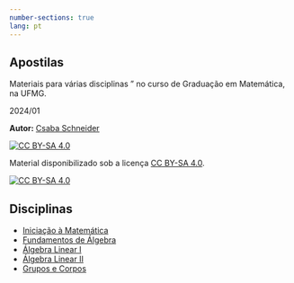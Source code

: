 ```yaml
---
number-sections: true
lang: pt
---
```


## Apostilas {.unnumbered}

Materiais para várias disciplinas " no curso de Graduação em Matemática, na UFMG. 

2024/01


**Autor:** [Csaba Schneider](https://schcs.github.io/WP/)


[![CC BY-SA 4.0][cc-by-sa-shield]{fig-align="left"}][cc-by-sa]

Material disponibilizado sob a licença
[CC BY-SA 4.0][cc-by-sa].

[![CC BY-SA 4.0][cc-by-sa-image]{fig-align="left"}][cc-by-sa]

[cc-by-sa]: http://creativecommons.org/licenses/by-sa/4.0/
[cc-by-sa-image]: https://licensebuttons.net/l/by-sa/4.0/88x31.png
[cc-by-sa-shield]: https://img.shields.io/badge/License-CC%20BY--SA%204.0-lightgrey.svg


## Disciplinas

- [Iniciação à Matemática](IniciacaoAMatematica/index.qmd)
- [Fundamentos de Álgebra](FundamentosDeAlgebra/index.qmd)
- [Álgebra Linear I](AlgebraLinearI/index.qmd)
- [Álgebra Linear II](AlgebraLinearII/index.qmd)
- [Grupos e Corpos](GruposECorpos/index.qmd)
